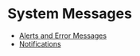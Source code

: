 <Meta title="Content Guidelines/System Messages"/>

# System Messages

- [Alerts and Error Messages](?path=/docs/content-guidelines-system-alerts-and-error-messages--page)
- [Notifications](?path=/docs/content-guidelines-system-notifications--page)
